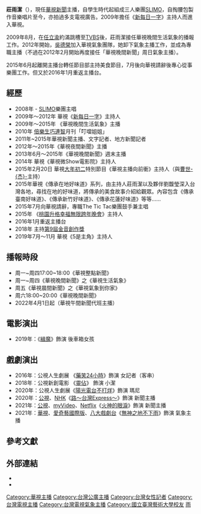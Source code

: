 {{BLPunsourced}}
{{Unref|time=2021-10-09}}
{{主播資訊
| 主播頭銜     = 華視新聞主播<br>The Tic Tac樂團鼓手兼主唱
| 主播姓名     = 莊雨潔
| 主播英文名字 = UJ Chuang
| 主播出生年分 = 
| 主播出生日期 = {{birth_date_and_age|1983|12|16}}
| 星座         =
| 主播逝世年分 =
| 主播逝世日期 =
| 主播照片檔案 =華視主播莊雨潔.jpeg
| 主播照片尺寸 =
| 主播照片圖說 =
| 國籍         = {{ROC}}
| 籍貫         = 
| 出生地       = {{TWN}}
| 逝世地       =
| 最高學歷     = [[國立台灣藝術大學|國立台灣藝術大學]]廣播電視學系
| 暱稱         =
| 綽號         = 小雨
| 血型         =
| 身高         =
| 體重         =
| 婚姻狀況     = 未婚（有男友）
| 配偶         =
| 信仰宗教     =
| 官方網站     =
| 備註         =
|}}
'''莊雨潔'''（{{bd|1983年|12月16日|catIdx=Z莊}}），現任[[華視新聞|華視新聞]]主播，自學生時代起組成三人樂團[[SLIMO|SLIMO]]，自掏腰包製作音樂唱片至今，亦拍過多支電視廣告。2009年擔任《[[新每日一字|新每日一字]]》主持人而進入華視。

2009年8月，在[[任立渝|任立渝]]約滿跳槽至[[TVBS|TVBS]]後，莊雨潔接任華視晚間生活氣象的播報工作。2012年開始，[[吳德榮|吳德榮]]加入華視氣象團隊，她卸下氣象主播工作，並成為專職主播（不過在2012年2月開始再度接任「華視晚間新聞」周日氣象主播）。

2015年6月起離開主播台轉任節目部主持美食節目，7月後向華視請辭後專心從事樂團工作。但又於2016年1月重返主播台。

==經歷==
*2008年 - [[SLIMO|SLIMO]]樂團主唱
*2009年～2012年 華視《[[新每日一字|新每日一字]]》主持人
*2009年～2015年 《華視晚間生活氣象》主播
*2010年 [[倍樂生|倍樂生]][[巧連智|巧連智]]月刊「叮噹姐姐」
*2011年~2015年華視新聞主播、文字記者、地方新聞記者
*2012年～2015年《華視夜間新聞》主播
*2013年6月～2015年《華視晚間新聞》週末主播
*2014年 華視《華視微Show電影院》主持人
*2015年2月20日 華視[[大年初二|大年初二]]特別節目《華視主播向前衝》主持人（與[[曹世杰|曹世-{杰}-]]主持）
*2015年華視《傳承在地好味道》系列，由主持人莊雨潔以及夥伴劉馥瑩深入台灣各地，尋找在地的好味道，將傳承的美食故事介紹給觀眾。內容包含《傳承臺南好味道》、《傳承新竹好味道》、《傳承花蓮好味道》等等……
*2015年7月向華視請辭，專職The Tic Tac樂團鼓手兼主唱
*2015年 《[[桃園跨年晚會|桃園升格幸福無限跨年晚會]]》主持人
*2016年1月重返主播台
*2018年 主持[[第9屆金音創作獎|第9屆金音創作獎]]
*2019年7月～11月 華視《5是主角》主持人

==播報時段==
*周一~周四17:00~18:00《華視整點新聞》
*周一~周四《華視晚間新聞》之《華視生活氣象》
*周五《華視晨間新聞》之《華視氣象到你家》
*周六18:00~20:00《華視晚間新聞》
*2022年4月1日起（華視午間新聞代班主播）

==電影演出==
*2019年：《[[緝魔|緝魔]]》飾演 後車箱女孩

==戲劇演出==
*2016年：公視人生劇展 《[[藥笑24小時|藥笑24小時]]》飾演 女記者（客串）
*2018年：公視新創電影 《[[靈佔|靈佔]]》 飾演 小潔
*2020年：公視人生劇展《[[陽光電台不打烊|陽光電台不打烊]]》飾演 瑪尼
*2020年：[[公視|公視]]、[[NHK|NHK]]《[[路_(吉田修一作品)|路～台灣Express～]]》飾演 新聞主播
*2021年：[[公視|公視]]、[[台灣大哥大|myVideo]]、[[Netflix|Netflix]]《[[火神的眼淚|火神的眼淚]]》飾演 新聞主播
*2021年：[[華視|華視]]、[[愛奇藝國際版|愛奇藝國際版]]、[[八大戲劇台|八大戲劇台]]《[[無神之地不下雨|無神之地不下雨]]》飾演 氣象主播

== 參考文獻 ==
{{reflist}}

==外部連結==
*{{facebook page|yc.chuang1216}}
*{{instagram|imuj1216|莊雨潔}}
[[Category:華視主播|Category:華視主播]]
[[Category:台灣公廣主播|Category:台灣公廣主播]]
[[Category:台灣女性記者|Category:台灣女性記者]]
[[Category:台灣電視主播|Category:台灣電視主播]]
[[Category:台灣電視氣象主播|Category:台灣電視氣象主播]]
[[Category:國立臺灣藝術大學校友|Category:國立臺灣藝術大學校友]]
[[Category:莊姓|雨]]